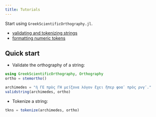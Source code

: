 ```yaml
---
title: Tutorials
---
```


Start using `GreekScientificOrthography.jl`.


- [validating and tokenizing strings](./tokens.qmd)
- [formatting numeric tokens](./numbers.qmd)



## Quick start

- Validate the orthography of a string:

```julia
using GreekScientificOrthography, Orthography
ortho = stemortho()

archimedes = "ἡ ΓΕ πρὸς ΓΗ μείζονα λόγον ἔχει ἤπερ φοαʹ πρὸς ρνγʹ."
validstring(archimedes, ortho)
```


- Tokenize a string:

```julia
tkns = tokenize(archimedes, ortho)
```
